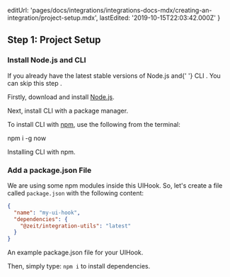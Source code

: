 
  editUrl:
    'pages/docs/integrations/integrations-docs-mdx/creating-an-integration/project-setup.mdx',
  lastEdited: '2019-10-15T22:03:42.000Z'
}

## Step 1: Project Setup

### Install Node.js and <NameWrapper name={PRODUCT_SHORT_NAME} /> CLI

<Note>
  If you already have the latest stable versions of Node.js and{' '}
  <Link href="/download">
    <ProductShortName /> CLI
  </Link>
  . You can <Link href="#creating-an-integration/step-1-project-setup/add-a-package-json-file">
    skip this step
  </Link>.
</Note>

Firstly, download and install [Node.js](https://nodejs.org/en/).

Next, install <ProductShortName /> CLI with a package manager.

To install <ProductShortName /> CLI with [npm](https://www.npmjs.com/), use the following from the terminal:

<TerminalInput>npm i -g now</TerminalInput>
<Caption>Installing <ProductShortName /> CLI with npm.</Caption>

### Add a package.json File

We are using some npm modules inside this UIHook. So, let's create a file called `package.json` with the following content:

```json
{
  "name": "my-ui-hook",
  "dependencies": {
    "@zeit/integration-utils": "latest"
  }
}
```

<Caption>
  An example <InlineCode>package.json</InlineCode> file for your UIHook.
</Caption>

Then, simply type: `npm i` to install dependencies.
